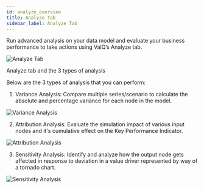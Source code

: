 ```yaml
---
id: analyze_overview
title: Analyze Tab
sidebar_label: Analyze Tab
---
```



Run advanced analysis on your data model and evaluate your business performance to take actions using ValQ’s Analyze tab.

<div style={{ textAlign: "center" }}>
  <Zoom>
    <img
      alt="Analyze Tab"
      src={useBaseUrl("/doc-images/analyze/analyze-tab.png")}
    />
  </Zoom>
  <p>Analyze tab and the 3 types of analysis</p>
</div>

Below are the 3 types of analysis that you can perform:

1. <Link to={useBaseUrl("analysis/variance_analysis")}>Variance Analysis</Link>: Compare multiple series/scenario to calculate the absolute and percentage variance for each node in the model.

<div class="center">
  <Zoom>
    <img
      alt="Variance Analysis"
      src={useBaseUrl("/doc-images/analyze/var-analysis.png")}
    />
  </Zoom>
</div>

2. <Link to={useBaseUrl("analysis/attribution-analysis")}>Attribution Analysis</Link>: Evaluate the simulation impact of various input nodes and it's cumulative effect on the Key Performance Indicator.

<div class="center">
  <Zoom>
    <img
      alt="Attribution Analysis"
      src={useBaseUrl("/doc-images/analyze/attr-analysis.png")}
    />
  </Zoom>
</div>

3. <Link to={useBaseUrl('analysis/sensitivity-analysis')}>Sensitivity Analysis</Link>: Identify and analyze how the output node gets affected in response to deviation in a value driver represented by way of a tornado chart.

<div class="center">
  <Zoom>
    <img
      alt="Sensitivity Analysis"
      src={useBaseUrl("/doc-images/analyze/sensitivity-analysis.png")}
    />
  </Zoom>
</div>
